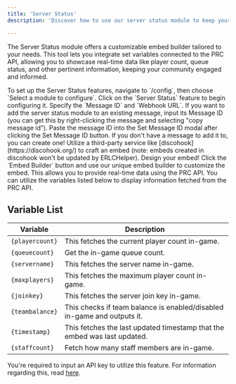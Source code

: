 ```yaml
---
title: 'Server Status'
description: 'Discover how to use our server status module to keep your community updated with live information about current in-game player count, queue status, and more.'

---
```


The Server Status module offers a customizable embed builder tailored to your needs. This tool lets you integrate set variables connected to the PRC API, allowing you to showcase real-time data like player count, queue status, and other pertinent information, keeping your community engaged and informed.

<Tabs>
  <Tab title="Configuration Step One">
    To set up the Server Status features, navigate to `/config`, then choose `Select a module to configure`. Click on the `Server Status` feature to begin configuring it.
  </Tab>
  <Tab title="Configuration Step Two">
    Specify the `Message ID` and `Webhook URL`. If you want to add the server status module to an existing message, input its Message ID (you can get this by right-clicking the message and selecting "copy message id"). Paste the message ID into the Set Message ID modal after clicking the Set Message ID button. If you don't have a message to add it to, you can create one! Utilize a third-party service like [discohook](https://discohook.org/) to craft an embed (note: embeds created in discohook won't be updated by ERLCHelper).
  </Tab>
  <Tab title="Configuration Step Three">
    Design your embed! Click the `Embed Builder` button and use our unique embed builder to customize the embed. This allows you to provide real-time data using the PRC API. You can utilize the variables listed below to display information fetched from the PRC API.
  </Tab>
</Tabs>

<h2> Variable List </h2>

| Variable      | Description                                                              |
| ------------- | ------------------------------------------------------------------------- |
| `{playercount}` | This fetches the current player count in-game.                           |
| `{queuecount}`  | Get the in-game queue count.                                             |
| `{servername}`  | This fetches the server name in-game.                                    |
| `{maxplayers}`  | This fetches the maximum player count in-game.                           |
| `{joinkey}`     | This fetches the server join key in-game.                                |
| `{teambalance}` | This checks if team balance is enabled/disabled in-game and outputs it.  |
| `{timestamp}`   | This fetches the last updated timestamp that the embed was last updated. |
| `{staffcount}` | Fetch how many staff members are in-game.

<Note>You're required to input an API key to utilize this feature. For information regarding this, read [here](https://docs.erlchelper.xyz/features/api-commands).</Note>










